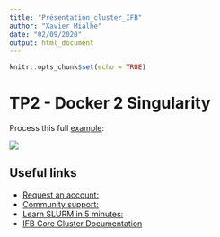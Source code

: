 ```yaml
---
title: "Présentation_cluster_IFB"
author: "Xavier Mialhe"
date: "02/09/2020"
output: html_document
---
```


```r
knitr::opts_chunk$set(echo = TRUE)
```

# TP2 - Docker 2 Singularity

Process this full [example](https://ifb-elixirfr.gitlab.io/cluster/doc/singularity/):

![](ifb.png)


## Useful links

* [Request an account:](https://my.cluster.france-bioinformatique.fr)
* [Community support:](https://community.france-bioinformatique.fr/)
* [Learn SLURM in 5 minutes:](https://asciinema.org/a/275233)
* [IFB Core Cluster Documentation](https://ifb-elixirfr.gitlab.io/cluster/doc/)
